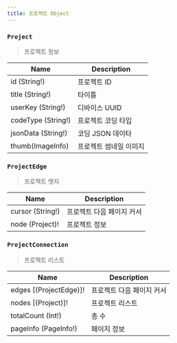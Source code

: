 ```yaml
---
title: 프로젝트 Object
---
```



### `Project`
> 프로젝트 정보

| Name | Description |
| -------- | -------- | 
| id (String!)  | 프로젝트 ID  | 
| title (String!) | 타이틀
| userKey (String!) | 디바이스 UUID
| codeType (String!) | 프로젝트 코딩 타입
| jsonData (String!) | 코딩 JSON 데이타
| thumb(<Link to="/object/imageInfo/#ImageInfo">ImageInfo</Link>) | 프로젝트 썸네일 이미지


### `ProjectEdge`
> 프로젝트 엣지

| Name | Description |
| -------- | -------- | 
| cursor (String!)  | 프로젝트 다음 페이지 커서  | 
| node (<Link to="/object/project/#Project">Project</Link>)! | 프로젝트 정보

### `ProjectConnection`
> 프로젝트 리스트

| Name | Description |
| -------- | -------- | 
| edges [(<Link to="/object/project/#ProjectEdge">ProjectEdge</Link>)]!  | 프로젝트 다음 페이지 커서  | 
| nodes [(<Link to="/object/project/#Project">Project</Link>)]! | 프로젝트 리스트 
| totalCount (Int!) | 총 수 
| pageInfo  (<Link to="/object/pageInfo/#PageInfo">PageInfo!</Link>) | 페이지 정보

